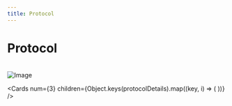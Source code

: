 ```yaml
---
title: Protocol
---
```



# Protocol

<br/>
<picture style={{height: '300px'}}>
    <source srcSet="/diagrams/arch-1-light.png" media="(prefers-color-scheme: light)" />
    <source srcSet="/diagrams/arch-1-dark.png" media="(prefers-color-scheme: dark)" />
    <img src="/diagrams/arch-1-dark.png" alt="Image" className="image" />
</picture>

<Cards
num={3}
children={Object.keys(protocolDetails).map((key, i) => (
<Card
    key={i}
    title={protocolDetails[key].title}
    description={protocolDetails[key].description}
    icon={protocolDetails[key].icon}
    href={protocolDetails[key].href}
/>
))}
/>
